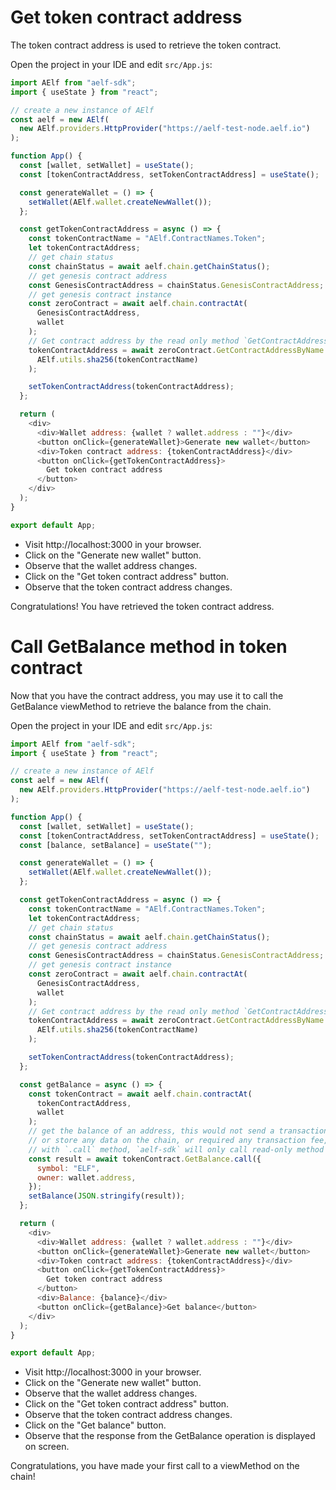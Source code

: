 # Get token contract address

The token contract address is used to retrieve the token contract.

Open the project in your IDE and edit `src/App.js`:

```js filename="src/App.js" {17-35,41-44} showLineNumbers copy
import AElf from "aelf-sdk";
import { useState } from "react";

// create a new instance of AElf
const aelf = new AElf(
  new AElf.providers.HttpProvider("https://aelf-test-node.aelf.io")
);

function App() {
  const [wallet, setWallet] = useState();
  const [tokenContractAddress, setTokenContractAddress] = useState();

  const generateWallet = () => {
    setWallet(AElf.wallet.createNewWallet());
  };

  const getTokenContractAddress = async () => {
    const tokenContractName = "AElf.ContractNames.Token";
    let tokenContractAddress;
    // get chain status
    const chainStatus = await aelf.chain.getChainStatus();
    // get genesis contract address
    const GenesisContractAddress = chainStatus.GenesisContractAddress;
    // get genesis contract instance
    const zeroContract = await aelf.chain.contractAt(
      GenesisContractAddress,
      wallet
    );
    // Get contract address by the read only method `GetContractAddressByName` of genesis contract
    tokenContractAddress = await zeroContract.GetContractAddressByName.call(
      AElf.utils.sha256(tokenContractName)
    );

    setTokenContractAddress(tokenContractAddress);
  };

  return (
    <div>
      <div>Wallet address: {wallet ? wallet.address : ""}</div>
      <button onClick={generateWallet}>Generate new wallet</button>
      <div>Token contract address: {tokenContractAddress}</div>
      <button onClick={getTokenContractAddress}>
        Get token contract address
      </button>
    </div>
  );
}

export default App;
```

- Visit http://localhost:3000 in your browser.
- Click on the "Generate new wallet" button.
- Observe that the wallet address changes.
- Click on the "Get token contract address" button.
- Observe that the token contract address changes.

Congratulations! You have retrieved the token contract address.

# Call GetBalance method in token contract

Now that you have the contract address, you may use it to call the GetBalance viewMethod to retrieve the balance from the chain.

Open the project in your IDE and edit `src/App.js`:

```js filename="src/App.js" {12,38-51,61-62} showLineNumbers copy
import AElf from "aelf-sdk";
import { useState } from "react";

// create a new instance of AElf
const aelf = new AElf(
  new AElf.providers.HttpProvider("https://aelf-test-node.aelf.io")
);

function App() {
  const [wallet, setWallet] = useState();
  const [tokenContractAddress, setTokenContractAddress] = useState();
  const [balance, setBalance] = useState("");

  const generateWallet = () => {
    setWallet(AElf.wallet.createNewWallet());
  };

  const getTokenContractAddress = async () => {
    const tokenContractName = "AElf.ContractNames.Token";
    let tokenContractAddress;
    // get chain status
    const chainStatus = await aelf.chain.getChainStatus();
    // get genesis contract address
    const GenesisContractAddress = chainStatus.GenesisContractAddress;
    // get genesis contract instance
    const zeroContract = await aelf.chain.contractAt(
      GenesisContractAddress,
      wallet
    );
    // Get contract address by the read only method `GetContractAddressByName` of genesis contract
    tokenContractAddress = await zeroContract.GetContractAddressByName.call(
      AElf.utils.sha256(tokenContractName)
    );

    setTokenContractAddress(tokenContractAddress);
  };

  const getBalance = async () => {
    const tokenContract = await aelf.chain.contractAt(
      tokenContractAddress,
      wallet
    );
    // get the balance of an address, this would not send a transaction,
    // or store any data on the chain, or required any transaction fee, only get the balance
    // with `.call` method, `aelf-sdk` will only call read-only method
    const result = await tokenContract.GetBalance.call({
      symbol: "ELF",
      owner: wallet.address,
    });
    setBalance(JSON.stringify(result));
  };

  return (
    <div>
      <div>Wallet address: {wallet ? wallet.address : ""}</div>
      <button onClick={generateWallet}>Generate new wallet</button>
      <div>Token contract address: {tokenContractAddress}</div>
      <button onClick={getTokenContractAddress}>
        Get token contract address
      </button>
      <div>Balance: {balance}</div>
      <button onClick={getBalance}>Get balance</button>
    </div>
  );
}

export default App;
```

- Visit http://localhost:3000 in your browser.
- Click on the "Generate new wallet" button.
- Observe that the wallet address changes.
- Click on the "Get token contract address" button.
- Observe that the token contract address changes.
- Click on the "Get balance" button.
- Observe that the response from the GetBalance operation is displayed on screen.

Congratulations, you have made your first call to a viewMethod on the chain!
